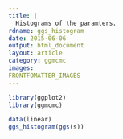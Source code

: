 ---
title: |
  Histograms of the paramters.
rdname: ggs_histogram
date: 2015-06-06
output: html_document
layout: article
category: ggmcmc
images:
FRONTFOMATTER_IMAGES
---

```{r, echo = FALSE, message = FALSE}
library(ggplot2)
library(ggmcmc)
```

```{r ggs_histogram, cache = TRUE}
data(linear)
ggs_histogram(ggs(s))



```